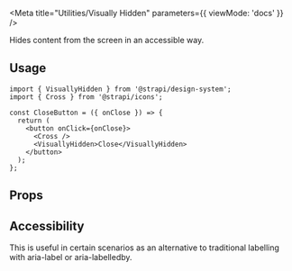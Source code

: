 
<Meta title="Utilities/Visually Hidden" parameters={{ viewMode: 'docs' }} />

<Title>Visually Hidden</Title>
<Subtitle>Hides content from the screen in an accessible way.</Subtitle>

## Usage

```tsx
import { VisuallyHidden } from '@strapi/design-system';
import { Cross } from '@strapi/icons';

const CloseButton = ({ onClose }) => {
  return (
    <button onClick={onClose}>
      <Cross />
      <VisuallyHidden>Close</VisuallyHidden>
    </button>
  );
};
```

## Props

<ArgTypes of={VisuallyHidden} />

## Accessibility

This is useful in certain scenarios as an alternative to traditional labelling with aria-label or aria-labelledby.
